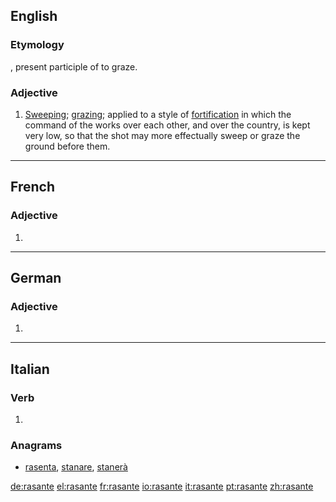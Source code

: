 ==English==

===Etymology===
{{etyl|fr|en}}, present participle of {{term|raser}} to graze.

===Adjective===
{{en-adj}}

# {{context|military|historical|lang=en}} [[sweep|Sweeping]]; [[graze|grazing]]; applied to a style of [[fortification]] in which the command of the works over each other, and over the country, is kept very low, so that the shot may more effectually sweep or graze the ground before them.
#: {{rfquotek|H. L. Scott}}

{{Webster 1913}}

----

==French==

===Adjective===
{{fr-adj-form}} {{g|f}}

# {{feminine of|rasant|lang=fr}}

----

==German==

===Adjective===
{{head|de|adjective form}}

# {{inflected form of|rasant|lang=de}}

----

==Italian==

===Verb===
{{head|it}}

# {{present participle of|rasare|lang=it}}

===Anagrams===
* [[rasenta#Italian|rasenta]], [[stanare#Italian|stanare]], [[stanerà#Italian|stanerà]]

[[de:rasante]]
[[el:rasante]]
[[fr:rasante]]
[[io:rasante]]
[[it:rasante]]
[[pt:rasante]]
[[zh:rasante]]